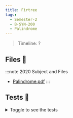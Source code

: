 ```yaml
---
title: Firtree
tags:
  - Semester-2
  - B-SYN-200
  - Palindrome
---
```

> Timeline: ?


## Files 📂

:::note 2020 Subject and Files
- [Palindrome.pdf](https://github.com/Studio-17/Epitech-Subjects/raw/main/Semester-2/B-SYN-200/Palindrome/Palindrome.pdf)
:::

## Tests 🤖
<details>
  <summary>Toggle to see the tests</summary>
  <div>
Yo
  </div>
</details>
